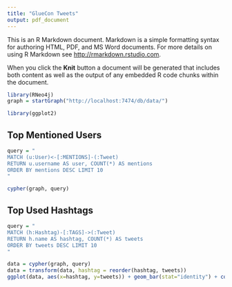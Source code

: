 ```yaml
---
title: "GlueCon Tweets"
output: pdf_document
---
```


This is an R Markdown document. Markdown is a simple formatting syntax for authoring HTML, PDF, and MS Word documents. For more details on using R Markdown see <http://rmarkdown.rstudio.com>.

When you click the **Knit** button a document will be generated that includes both content as well as the output of any embedded R code chunks within the document.

```r
library(RNeo4j)
graph = startGraph("http://localhost:7474/db/data/")

library(ggplot2)
```

## Top Mentioned Users
```r
query = "
MATCH (u:User)<-[:MENTIONS]-(:Tweet)
RETURN u.username AS user, COUNT(*) AS mentions
ORDER BY mentions DESC LIMIT 10
"

cypher(graph, query)
```

## Top Used Hashtags

```r
query = "
MATCH (h:Hashtag)-[:TAGS]->(:Tweet)
RETURN h.name AS hashtag, COUNT(*) AS tweets
ORDER BY tweets DESC LIMIT 10
"

data = cypher(graph, query)
data = transform(data, hashtag = reorder(hashtag, tweets))
ggplot(data, aes(x=hashtag, y=tweets)) + geom_bar(stat="identity") + coord_flip()
```
